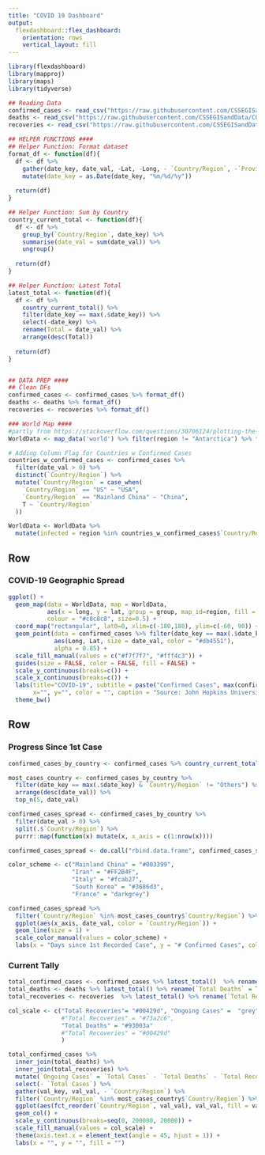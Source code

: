 ```yaml
---
title: "COVID 19 Dashboard"
output: 
  flexdashboard::flex_dashboard:
    orientation: rows
    vertical_layout: fill
---
```


```r
library(flexdashboard)
library(mapproj)
library(maps)
library(tidyverse)

## Reading Data
confirmed_cases <- read_csv("https://raw.githubusercontent.com/CSSEGISandData/COVID-19/master/csse_covid_19_data/csse_covid_19_time_series/time_series_19-covid-Confirmed.csv")
deaths <- read_csv("https://raw.githubusercontent.com/CSSEGISandData/COVID-19/master/csse_covid_19_data/csse_covid_19_time_series/time_series_19-covid-Deaths.csv")
recoveries <- read_csv("https://raw.githubusercontent.com/CSSEGISandData/COVID-19/master/csse_covid_19_data/csse_covid_19_time_series/time_series_19-covid-Recovered.csv")

## HELPER FUNCTIONS ####
## Helper Function: Format dataset
format_df <- function(df){
  df <- df %>% 
    gather(date_key, date_val, -Lat, -Long, - `Country/Region`, -`Province/State`) %>%
    mutate(date_key = as.Date(date_key, "%m/%d/%y"))
  
  return(df)
}

## Helper Function: Sum by Country
country_current_total <- function(df){
  df <- df %>%
    group_by(`Country/Region`, date_key) %>% 
    summarise(date_val = sum(date_val)) %>%
    ungroup()
  
  return(df)
}

## Helper Function: Latest Total
latest_total <- function(df){
  df <- df %>%
    country_current_total() %>%
    filter(date_key == max(.$date_key)) %>%
    select(-date_key) %>%
    rename(Total = date_val) %>%
    arrange(desc(Total))
  
  return(df)
}


## DATA PREP ####
## Clean DFs
confirmed_cases <- confirmed_cases %>% format_df()
deaths <- deaths %>% format_df()
recoveries <- recoveries %>% format_df()

### World Map ####
#partly from https://stackoverflow.com/questions/30706124/plotting-the-world-map-in-r
WorldData <- map_data('world') %>% filter(region != "Antarctica") %>% fortify 

# Adding Column Flag for Countries w Confirmed Cases
countries_w_confirmed_cases <- confirmed_cases %>% 
  filter(date_val > 0) %>% 
  distinct(`Country/Region`) %>%
  mutate(`Country/Region` = case_when(
    `Country/Region` == "US" ~ "USA",
    `Country/Region` == "Mainland China" ~ "China",
    T ~ `Country/Region`
  ))

WorldData <- WorldData %>% 
  mutate(infected = region %in% countries_w_confirmed_cases$`Country/Region`)
```


Row {data-height=650}
-------------------------------------
    
### COVID-19 Geographic Spread {.no-padding}
    
```r
ggplot() +
  geom_map(data = WorldData, map = WorldData,
           aes(x = long, y = lat, group = group, map_id=region, fill = infected),
           colour = "#c8c8c8", size=0.5) + 
  coord_map("rectangular", lat0=0, xlim=c(-180,180), ylim=c(-60, 90)) +
  geom_point(data = confirmed_cases %>% filter(date_key == max(.$date_key)), 
             aes(Long, Lat, size = date_val, color = "#db4551"), 
             alpha = 0.85) +
  scale_fill_manual(values = c("#f7f7f7", "#fff4c3")) +
  guides(size = FALSE, color = FALSE, fill = FALSE) +
  scale_y_continuous(breaks=c()) +
  scale_x_continuous(breaks=c()) +
  labs(title="COVID-19", subtitle = paste("Confirmed Cases", max(confirmed_cases$date_key), sep = ", "),
       x="", y="", color = "", caption = "Source: John Hopkins University") +
  theme_bw()
```
   
Row {data-height=550}
-------------------------------------
    
### Progress Since 1st Case {.no-padding}
    
```r
confirmed_cases_by_country <- confirmed_cases %>% country_current_total()

most_cases_country <- confirmed_cases_by_country %>% 
  filter(date_key == max(.$date_key) & `Country/Region` != "Others") %>% 
  arrange(desc(date_val)) %>% 
  top_n(5, date_val)

confirmed_cases_spread <- confirmed_cases_by_country %>% 
  filter(date_val > 0) %>%
  split(.$`Country/Region`) %>%
  purrr::map(function(x) mutate(x, x_axis = c(1:nrow(x))))

confirmed_cases_spread <- do.call("rbind.data.frame", confirmed_cases_spread)

color_scheme <- c("Mainland China" = "#003399",
                  "Iran" = "#FF2B4F",
                  "Italy" = "#fcab27",
                  "South Korea" = "#3686d3",
                  "France" = "darkgrey")

confirmed_cases_spread %>%
  filter(`Country/Region` %in% most_cases_country$`Country/Region`) %>%
  ggplot(aes(x_axis, date_val, color = `Country/Region`)) +
  geom_line(size = 1) +
  scale_color_manual(values = color_scheme) + 
  labs(x = "Days since 1st Recorded Case", y = "# Confirmed Cases", color = "Country")
```
    
### Current Tally {.no-padding}

```r
total_confirmed_cases <- confirmed_cases %>% latest_total()  %>% rename(`Total Cases` = Total)
total_deaths <- deaths %>% latest_total() %>% rename(`Total Deaths` = Total)
total_recoveries <- recoveries  %>% latest_total() %>% rename(`Total Recoveries` = Total)

col_scale <- c("Total Recoveries"= "#00429d", "Ongoing Cases" =  "grey", 
               #"Total Recoveries" = "#73a2c6",  
               "Total Deaths" = "#93003a"
               #"Total Recoveries" = "#00429d"
               )

total_confirmed_cases %>% 
  inner_join(total_deaths) %>% 
  inner_join(total_recoveries) %>%
  mutate(`Ongoing Cases` = `Total Cases` - `Total Deaths` - `Total Recoveries`) %>% #so it displays properly
  select(- `Total Cases`) %>%
  gather(val_key, val_val, - `Country/Region`) %>%
  filter(`Country/Region` %in% most_cases_country$`Country/Region`) %>%
  ggplot(aes(fct_reorder(`Country/Region`, val_val), val_val, fill = val_key)) +
  geom_col() +
  scale_y_continuous(breaks=seq(0, 200000, 20000)) +
  scale_fill_manual(values = col_scale) +
  theme(axis.text.x = element_text(angle = 45, hjust = 1)) +
  labs(x = "", y = "", fill = "") 
```